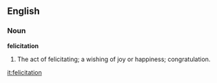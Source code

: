 ==English==

===Noun===

'''felicitation'''

#The act of felicitating; a wishing of joy or happiness; congratulation.

[[it:felicitation]]